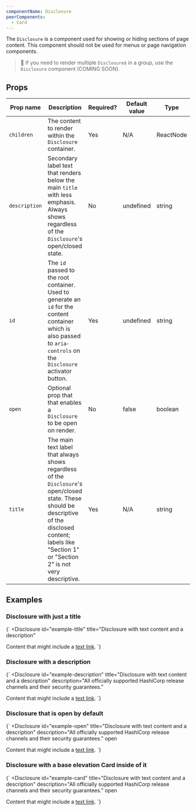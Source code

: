```yaml
---
componentName: Disclosure
peerComponents:
  - Card
---
```


The `Disclosure` is a component used for showing or hiding sections of page content. This component should not be used for menus or page navigation components.

> 🚨 If you need to render multiple `Disclosure`s in a group, use the `Disclosure` component (COMING SOON).

## Props

| Prop name     | Description                                                                                                                                                                                                     | Required? | Default value | Type      |
| ------------- | --------------------------------------------------------------------------------------------------------------------------------------------------------------------------------------------------------------- | --------- | ------------- | --------- |
| `children`    | The content to render within the `Disclosure` container.                                                                                                                                                        | Yes       | N/A           | ReactNode |
| `description` | Secondary label text that renders below the main `title` with less emphasis. Always shows regardless of the `Disclosure`'s open/closed state.                                                                   | No        | undefined     | string    |
| `id`          | The `id` passed to the root container. Used to generate an `id` for the content container which is also passed to `aria-controls` on the `Disclosure` activator button.                                         | Yes       | undefined     | string    |
| `open`        | Optional prop that that enables a `Disclosure` to be open on render.                                                                                                                                            | No        | false         | boolean   |
| `title`       | The main text label that always shows regardless of the `Disclosure`'s open/closed state. These should be descriptive of the disclosed content; labels like "Section 1" or "Section 2" is not very descriptive. | Yes       | N/A           | string    |

## Examples

### Disclosure with just a title

<LiveComponent>{`
<Disclosure
  id="example-title"
  title="Disclosure with text content and a description"
>
  Content that might include a <a href="/">text link</a>.
</Disclosure>
`}</LiveComponent>

### Disclosure with a description

<LiveComponent>{`
<Disclosure
  id="example-description"
  title="Disclosure with text content and a description"
  description="All officially supported HashiCorp release channels and their security guarantees."
>
  Content that might include a <a href="/">text link</a>.
</Disclosure>
`}</LiveComponent>

### Disclosure that is open by default

<LiveComponent>{`
<Disclosure
  id="example-open"
  title="Disclosure with text content and a description"
  description="All officially supported HashiCorp release channels and their security guarantees."
  open
>
  Content that might include a <a href="/">text link</a>.
</Disclosure>
`}</LiveComponent>

### Disclosure with a base elevation Card inside of it

<LiveComponent>{`
<Disclosure
  id="example-card"
  title="Disclosure with text content and a description"
  description="All officially supported HashiCorp release channels and their security guarantees."
  open
>
  <Card elevation="base">Content that might include a <a href="/">text link</a>.</Card>
</Disclosure>
`}</LiveComponent>
